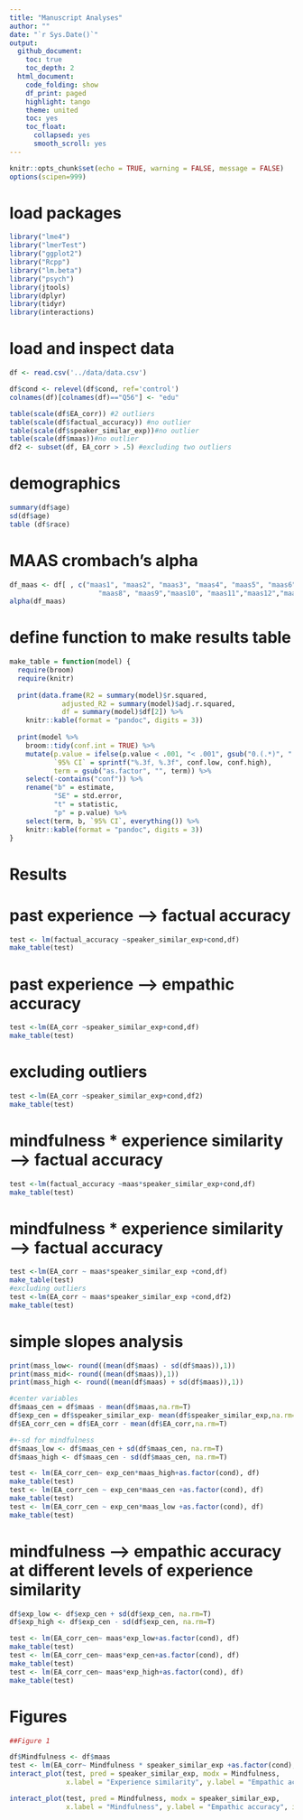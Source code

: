 ```yaml
---
title: "Manuscript Analyses"
author: ""
date: "`r Sys.Date()`"
output:
  github_document:
    toc: true
    toc_depth: 2
  html_document:
    code_folding: show
    df_print: paged
    highlight: tango
    theme: united
    toc: yes
    toc_float:
      collapsed: yes
      smooth_scroll: yes
---
```


```r
knitr::opts_chunk$set(echo = TRUE, warning = FALSE, message = FALSE)
options(scipen=999)
```


# load packages
```r
library("lme4")
library("lmerTest")
library("ggplot2")
library("Rcpp")
library("lm.beta")
library("psych")
library(jtools)
library(dplyr)
library(tidyr)
library(interactions)
```

# load and inspect data
```r
df <- read.csv('../data/data.csv')

df$cond <- relevel(df$cond, ref='control')
colnames(df)[colnames(df)=="Q56"] <- "edu"

table(scale(df$EA_corr)) #2 outliers
table(scale(df$factual_accuracy)) #no outlier
table(scale(df$speaker_similar_exp))#no outlier
table(scale(df$maas))#no outlier
df2 <- subset(df, EA_corr > .5) #excluding two outliers

```


# demographics
```r
summary(df$age)
sd(df$age)
table (df$race)
```

# MAAS crombach's alpha
```r
df_maas <- df[ , c("maas1", "maas2", "maas3", "maas4", "maas5", "maas6", "maas7",
                      "maas8", "maas9","maas10", "maas11","maas12","maas13", "maas14","maas15")]    
alpha(df_maas)
```


# define function to make results table
```r
make_table = function(model) {
  require(broom)
  require(knitr)
  
  print(data.frame(R2 = summary(model)$r.squared,
             adjusted_R2 = summary(model)$adj.r.squared,
             df = summary(model)$df[2]) %>%
    knitr::kable(format = "pandoc", digits = 3))
    
  print(model %>%
    broom::tidy(conf.int = TRUE) %>%
    mutate(p.value = ifelse(p.value < .001, "< .001", gsub("0.(.*)", ".\\1", sprintf("%.3f", p.value))),
           `95% CI` = sprintf("%.3f, %.3f", conf.low, conf.high),
           term = gsub("as.factor", "", term)) %>%
    select(-contains("conf")) %>%
    rename("b" = estimate,
           "SE" = std.error,
           "t" = statistic,
           "p" = p.value) %>%
    select(term, b, `95% CI`, everything()) %>%
    knitr::kable(format = "pandoc", digits = 3))
}
```

# Results
# past experience --> factual accuracy
```r
test <- lm(factual_accuracy ~speaker_similar_exp+cond,df)
make_table(test)
```
# past experience --> empathic accuracy
```r
test <-lm(EA_corr ~speaker_similar_exp+cond,df)
make_table(test)
```

# excluding outliers
```r
test <-lm(EA_corr ~speaker_similar_exp+cond,df2)
make_table(test)
```
# mindfulness * experience similarity --> factual accuracy
```r
test <-lm(factual_accuracy ~maas*speaker_similar_exp+cond,df)
make_table(test)
```

# mindfulness * experience similarity --> factual accuracy
```r
test <-lm(EA_corr ~ maas*speaker_similar_exp +cond,df)
make_table(test)
#excluding outliers
test <-lm(EA_corr ~ maas*speaker_similar_exp +cond,df2)
make_table(test)
```

# simple slopes analysis
```r
print(mass_low<- round((mean(df$maas) - sd(df$maas)),1))
print(mass_mid<- round((mean(df$maas)),1))
print(mass_high <- round((mean(df$maas) + sd(df$maas)),1))

#center variables
df$maas_cen = df$maas - mean(df$maas,na.rm=T)
df$exp_cen = df$speaker_similar_exp- mean(df$speaker_similar_exp,na.rm=T)
df$EA_corr_cen = df$EA_corr - mean(df$EA_corr,na.rm=T)

#+-sd for mindfulness
df$maas_low <- df$maas_cen + sd(df$maas_cen, na.rm=T)
df$maas_high <- df$maas_cen - sd(df$maas_cen, na.rm=T)

test <- lm(EA_corr_cen~ exp_cen*maas_high+as.factor(cond), df)
make_table(test)
test <- lm(EA_corr_cen ~ exp_cen*maas_cen +as.factor(cond), df)
make_table(test)
test <- lm(EA_corr_cen ~ exp_cen*maas_low +as.factor(cond), df)
make_table(test)
```


# mindfulness --> empathic accuracy at different levels of experience similarity
```r
df$exp_low <- df$exp_cen + sd(df$exp_cen, na.rm=T)
df$exp_high <- df$exp_cen - sd(df$exp_cen, na.rm=T)

test <- lm(EA_corr_cen~ maas*exp_low+as.factor(cond), df)
make_table(test)
test <- lm(EA_corr_cen~ maas*exp_cen+as.factor(cond), df)
make_table(test)
test <- lm(EA_corr_cen~ maas*exp_high+as.factor(cond), df)
make_table(test)

```


# Figures
```r
##Figure 1

df$Mindfulness <- df$maas
test <- lm(EA_corr~ Mindfulness * speaker_similar_exp +as.factor(cond), df)
interact_plot(test, pred = speaker_similar_exp, modx = Mindfulness,
              x.label = "Experience similarity", y.label = "Empathic accuracy", interval=T, int_type="confidence") 

interact_plot(test, pred = Mindfulness, modx = speaker_similar_exp,
              x.label = "Mindfulness", y.label = "Empathic accuracy", interval=T, int_type="confidence") 


```





